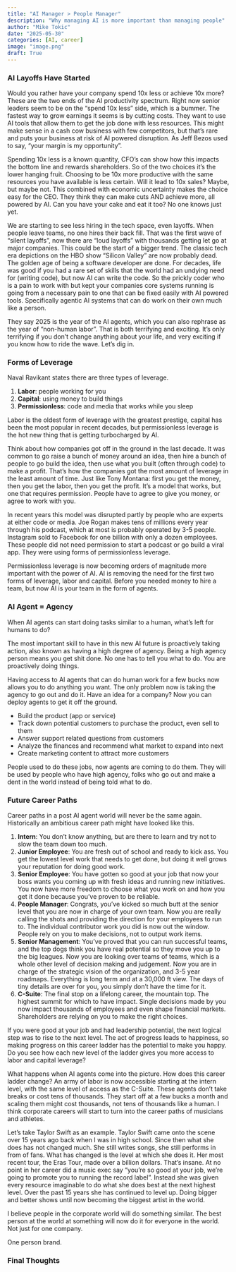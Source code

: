 ```yaml
---
title: "AI Manager > People Manager"
description: "Why managing AI is more important than managing people"
author: "Mike Tokic"
date: "2025-05-30"
categories: [AI, career]
image: "image.png"
draft: True
---
```


### AI Layoffs Have Started

Would you rather have your company spend 10x less or achieve 10x more? These are the two ends of the AI productivity spectrum. Right now senior leaders seem to be on the "spend 10x less" side, which is a bummer. The fastest way to grow earnings it seems is by cutting costs. They want to use AI tools that allow them to get the job done with less resources. This might make sense in a cash cow business with few competitors, but that's rare and puts your business at risk of AI powered disruption. As Jeff Bezos used to say, "your margin is my opportunity".  

Spending 10x less is a known quantity, CFO's can show how this impacts the bottom line and rewards shareholders. So of the two choices it's the lower hanging fruit. Choosing to be 10x more productive with the same resources you have available is less certain. Will it lead to 10x sales? Maybe, but maybe not. This combined with economic uncertainty makes the choice easy for the CEO. They think they can make cuts AND achieve more, all powered by AI. Can you have your cake and eat it too? No one knows just yet. 

We are starting to see less hiring in the tech space, even layoffs. When people leave teams, no one hires their back fill. That was the first wave of "silent layoffs", now there are "loud layoffs" with thousands getting let go at major companies. This could be the start of a bigger trend. The classic tech era depictions on the HBO show "Silicon Valley" are now probably dead. The golden age of being a software developer are done. For decades, life was good if you had a rare set of skills that the world had an undying need for (writing code), but now AI can write the code. So the prickly coder who is a pain to work with but kept your companies core systems running is going from a necessary pain to one that can be fixed easily with AI powered tools. Specifically agentic AI systems that can do work on their own much like a person. 

They say 2025 is the year of the AI agents, which you can also rephrase as the year of "non-human labor". That is both terrifying and exciting. It's only terrifying if you don't change anything about your life, and very exciting if you know how to ride the wave. Let's dig in. 

### Forms of Leverage

Naval Ravikant states there are three types of leverage. 

1. **Labor**: people working for you
2. **Capital**: using money to build things
3. **Permissionless**: code and media that works while you sleep

Labor is the oldest form of leverage with the greatest prestige, capital has been the most popular in recent decades, but permissionless leverage is the hot new thing that is getting turbocharged by AI. 

Think about how companies got off in the ground in the last decade. It was common to go raise a bunch of money around an idea, then hire a bunch of people to go build the idea, then use what you built (often through code) to make a profit. That's how the companies got the most amount of leverage in the least amount of time. Just like Tony Montana: first you get the money, then you get the labor, then you get the profit. It's a model that works, but one that requires permission. People have to agree to give you money, or agree to work with you. 

In recent years this model was disrupted partly by people who are experts at either code or media. Joe Rogan makes tens of millions every year through his podcast, which at most is probably operated by 3-5 people. Instagram sold to Facebook for one billion with only a dozen employees. These people did not need permission to start a podcast or go build a viral app. They were using forms of permissionless leverage. 

Permissionless leverage is now becoming orders of magnitude more important with the power of AI. AI is removing the need for the first two forms of leverage, labor and capital. Before you needed money to hire a team, but now AI is your team in the form of agents. 

### AI Agent = Agency

When AI agents can start doing tasks similar to a human, what's left for humans to do? 

The most important skill to have in this new AI future is proactively taking action, also known as having a high degree of agency. Being a high agency person means you get shit done. No one has to tell you what to do. You are proactively doing things. 

Having access to AI agents that can do human work for a few bucks now allows you to do anything you want. The only problem now is taking the agency to go out and do it. Have an idea for a company? Now you can deploy agents to get it off the ground. 

- Build the product (app or service)
- Track down potential customers to purchase the product, even sell to them 
- Answer support related questions from customers 
- Analyze the finances and recommend what market to expand into next
- Create marketing content to attract more customers

People used to do these jobs, now agents are coming to do them. They will be used by people who have high agency, folks who go out and make a dent in the world instead of being told what to do. 

### Future Career Paths

Career paths in a post AI agent world will never be the same again. Historically an ambitious career path might have looked like this. 

1. **Intern**: You don't know anything, but are there to learn and try not to slow the team down too much. 
2. **Junior Employee**: You are fresh out of school and ready to kick ass. You get the lowest level work that needs to get done, but doing it well grows your reputation for doing good work. 
3. **Senior Employee**: You have gotten so good at your job that now your boss wants you coming up with fresh ideas and running new initiatives. You now have more freedom to choose what you work on and how you get it done because you've proven to be reliable. 
4. **People Manager**: Congrats, you've kicked so much butt at the senior level that you are now in charge of your own team. Now you are really calling the shots and providing the direction for your employees to run to. The individual contributor work you did is now out the window. People rely on you to make decisions, not to output work items. 
5. **Senior Management**: You've proved that you can run successful teams, and the top dogs think you have real potential so they move you up to the big leagues. Now you are looking over teams of teams, which is a whole other level of decision making and judgement. Now you are in charge of the strategic vision of the organization, and 3-5 year roadmaps. Everything is long term and at a 30,000 ft view. The days of tiny details are over for you, you simply don't have the time for it. 
6. **C-Suite**: The final stop on a lifelong career, the mountain top. The highest summit for which to have impact. Single decisions made by you now impact thousands of employees and even shape financial markets. Shareholders are relying on you to make the right choices. 

If you were good at your job and had leadership potential, the next logical step was to rise to the next level. The act of progress leads to happiness, so making progress on this career ladder has the potential to make you happy. Do you see how each new level of the ladder gives you more access to labor and capital leverage? 

What happens when AI agents come into the picture. How does this career ladder change? An army of labor is now accessible starting at the intern level, with the same level of access as the C-Suite. These agents don't take breaks or cost tens of thousands. They start off at a few bucks a month and scaling them might cost thousands, not tens of thousands like a human. I think corporate careers will start to turn into the career paths of musicians and athletes. 

Let's take Taylor Swift as an example. Taylor Swift came onto the scene over 15 years ago back when I was in high school. Since then what she does has not changed much. She still writes songs, she still performs in from of fans. What has changed is the level at which she does it. Her most recent tour, the Eras Tour, made over a billion dollars. That's insane. At no point in her career did a music exec say "you're so good at your job, we're going to promote you to running the record label". Instead she was given every resource imaginable to do what she does best at the next highest level. Over the past 15 years she has continued to level up. Doing bigger and better shows until now becoming the biggest artist in the world. 

I believe people in the corporate world will do something similar. The best person at the world at something will now do it for everyone in the world. Not just for one company. 

One person brand. 

### Final Thoughts